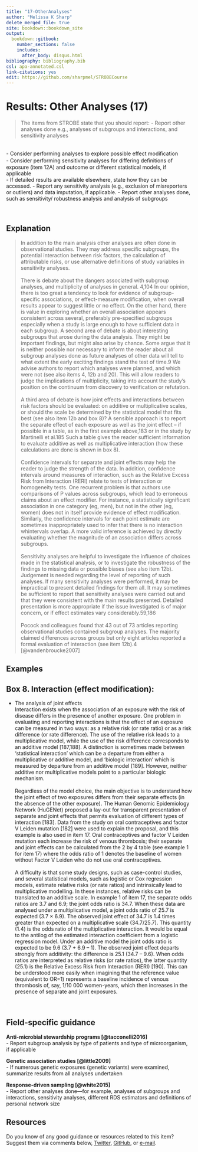 ---
title: "17-OtherAnalyses"
author: "Melissa K Sharp"
delete_merged_file: true
site: bookdown::bookdown_site
output:
  bookdown::gitbook:
    number_sections: false 
    includes: 
      after_body: disqus.html
bibliography: bibliography.bib
csl: apa-annotated.csl
link-citations: yes
edit: https://github.com/sharpmel/STROBECourse
---

# Results: Other Analyses (17)
> The items from STROBE state that you should report: 
-	Report other analyses done e.g., analyses of subgroups and interactions, and sensitivity analyses

</br> 
-	Consider performing analyses to explore possible effect modiﬁcation  
-	Consider performing sensitivity analyses for differing deﬁnitions of exposure (item 12A) and outcome or different statistical models, if applicable  
-	If detailed results are available elsewhere, state how they can be accessed.
-	Report any sensitivity analysis (e.g., exclusion of misreporters or outliers) and data imputation, if applicable.
-	Report other analyses done, such as sensitivity/ robustness analysis and analysis of subgroups

</br> 

## Explanation  
> In addition to the main analysis other analyses are often done in observational studies. They may address specific subgroups, the potential interaction between risk factors, the calculation of attributable risks, or use alternative definitions of study variables in sensitivity analyses.  
</br>
There is debate about the dangers associated with subgroup analyses, and multiplicity of analyses in general. 4,104 In our opinion, there is too great a tendency to look for evidence of subgroup-specific associations, or effect-measure modification, when overall results appear to suggest little or no effect. On the other hand, there is value in exploring  whether an overall association appears consistent across several, preferably pre-specified subgroups especially when a study is large enough to have sufficient data in each subgroup. A second area of debate is about interesting subgroups that arose during the data analysis. They might be important findings, but might also arise by chance. Some argue that it is neither possible nor necessary to inform the reader about all subgroup analyses done as future analyses of other data will tell to what extent the early exciting findings stand the test of time.9 We advise authors to report which analyses were planned, and which were not (see also items 4, 12b and 20). This will allow readers to judge the implications of multiplicity, taking into account the study’s position on the continuum from discovery to verification or refutation.  
</br>
A third area of debate is how joint effects and interactions between risk factors should be evaluated: on additive or  multiplicative scales, or should the scale be determined by the statistical model that fits best (see also item 12b and box 8)? A sensible approach is to report the separate effect of each exposure as well as the joint effect – if possible in a table, as in the first example above,183 or in the study by Martinelli et al.185 Such a table gives the reader sufficient information to evaluate additive as well as multiplicative interaction (how these calculations are done is shown in box 8).  
</br>
Confidence intervals for separate and joint effects may help the reader to judge the strength of the data. In addition, confidence intervals around measures of interaction, such as the Relative Excess Risk from Interaction (RERI) relate to tests of interaction or homogeneity tests. One recurrent problem is that authors use comparisons of P values across subgroups, which lead to erroneous claims about an effect modifier. For instance, a statistically significant association in one category (eg, men), but not in the other (eg, women) does not in itself provide evidence of effect modification. Similarly, the confidence intervals for each point estimate are sometimes inappropriately used to infer that there is no interaction whintervals overlap. A more valid inference is achieved by directly evaluating whether the magnitude of an association differs across subgroups.  
</br>
Sensitivity analyses are helpful to investigate the influence of choices made in the statistical analysis, or to investigate the robustness of the findings to missing data or possible biases (see also item 12b). Judgement is needed regarding the level of reporting of such analyses. If many sensitivity analyses were performed, it may be impractical to present detailed findings for them all. It may sometimes be sufficient to report that sensitivity analyses were carried out and that they were consistent with the main results presented. Detailed presentation is more appropriate if the issue investigated is of major concern, or if effect estimates vary considerably.59,186  
</br>
Pocock and colleagues found that 43 out of 73 articles reporting observational studies contained subgroup analyses. The majority claimed differences across groups but only eight articles reported a formal evaluation of interaction (see item 12b).4 [@vandenbroucke2007]  

## Examples  


## Box 8. Interaction (effect modification):  
- The analysis of joint effects  
Interaction exists when the association of an exposure with the risk of disease differs in the presence of another exposure. One problem in evaluating and reporting interactions is that the effect of an exposure can be measured in two ways: as a relative risk (or rate ratio) or as a risk difference (or rate difference). The use of the relative risk leads to a multiplicative model, while the use of the risk difference corresponds to an additive model [187,188]. A distinction is sometimes made between ‘statistical interaction' which can be a departure from either a multiplicative or additive model, and ‘biologic interaction' which is measured by departure from an additive model [189]. However, neither additive nor multiplicative models point to a particular biologic mechanism.  
</br>
Regardless of the model choice, the main objective is to understand how the joint effect of two exposures differs from their separate effects (in the absence of the other exposure). The Human Genomic Epidemiology Network (HuGENet) proposed a lay-out for transparent presentation of separate and joint effects that permits evaluation of different types of interaction [183]. Data from the study on oral contraceptives and factor V Leiden mutation [182] were used to explain the proposal, and this example is also used in item 17. Oral contraceptives and factor V Leiden mutation each increase the risk of venous thrombosis; their separate and joint effects can be calculated from the 2 by 4 table (see example 1 for item 17) where the odds ratio of 1 denotes the baseline of women without Factor V Leiden who do not use oral contraceptives.  
</br>
A difficulty is that some study designs, such as case-control studies, and several statistical models, such as logistic or Cox regression models, estimate relative risks (or rate ratios) and intrinsically lead to multiplicative modelling. In these instances, relative risks can be translated to an additive scale. In example 1 of item 17, the separate odds ratios are 3.7 and 6.9; the joint odds ratio is 34.7. When these data are analysed under a multiplicative model, a joint odds ratio of 25.7 is expected (3.7 × 6.9). The observed joint effect of 34.7 is 1.4 times greater than expected on a multiplicative scale (34.7/25.7). This quantity (1.4) is the odds ratio of the multiplicative interaction. It would be equal to the antilog of the estimated interaction coefficient from a logistic regression model. Under an additive model the joint odds ratio is expected to be 9.6 (3.7 + 6.9 – 1). The observed joint effect departs strongly from additivity: the difference is 25.1 (34.7 – 9.6). When odds ratios are interpreted as relative risks (or rate ratios), the latter quantity (25.1) is the Relative Excess Risk from Interaction (RERI) [190]. This can be understood more easily when imagining that the reference value (equivalent to OR=1) represents a baseline incidence of venous thrombosis of, say, 1/10 000 women-years, which then increases in the presence of separate and joint exposures.  
</br></br>

## Field-specific guidance  
**Anti-microbial stewardship programs [@tacconelli2016]**  
- Report subgroup analysis by type of patients and type of microorganism, if applicable  </br>

**Genetic association studies [@little2009]**  
- If numerous genetic exposures (genetic variants) were examined, summarize results from all analyses undertaken  </br>

**Response-driven sampling [@white2015]**  
- Report other analyses done—for example, analyses of subgroups and interactions, sensitivity analyses, different RDS estimators and definitions of personal network size  </br>

## Resources  
Do you know of any good guidance or resources related to this item? Suggest them via comments below, [Twitter](https://twitter.com/sharpmelk), [GitHub](https://github.com/sharpmel/STROBECourse), or [e-mail](mailto:melissaksharp@gmail.com).
</br> 